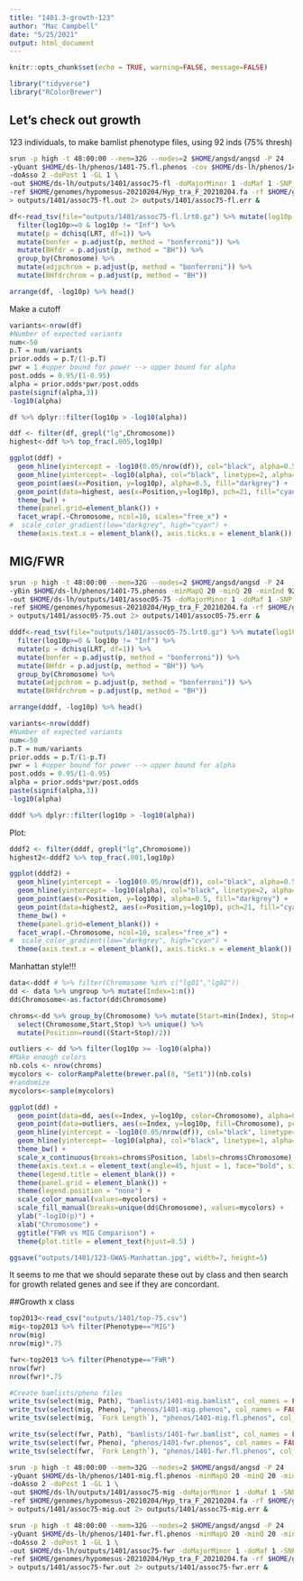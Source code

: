 ```yaml
---
title: "1401.3-growth-123"
author: "Mac Campbell"
date: "5/25/2021"
output: html_document
---
```


```r
knitr::opts_chunk$set(echo = TRUE, warning=FALSE, message=FALSE)
```

```r
library("tidyverse")
library("RColorBrewer")
```

## Let's check out growth
123 individuals, to make bamlist phenotype files, using 92 inds (75% thresh)

```sh
srun -p high -t 48:00:00 --mem=32G --nodes=2 $HOME/angsd/angsd -P 24  -bam $HOME/ds-lh/bamlists/1401-75.bamlist \
-yQuant $HOME/ds-lh/phenos/1401-75.fl.phenos -cov $HOME/ds-lh/phenos/1401-75.phenos -minMapQ 20 -minQ 20 -minInd 92  \
-doAsso 2 -doPost 1 -GL 1 \
-out $HOME/ds-lh/outputs/1401/assoc75-fl -doMajorMinor 1 -doMaf 1 -SNP_pval 1e-6 \
-ref $HOME/genomes/hypomesus-20210204/Hyp_tra_F_20210204.fa -rf $HOME/genomes/hypomesus-20210204/large-contigs.txt \
> outputs/1401/assoc75-fl.out 2> outputs/1401/assoc75-fl.err &
```


```r
df<-read_tsv(file="outputs/1401/assoc75-fl.lrt0.gz") %>% mutate(log10p = -log10(dchisq(LRT, df = 1))) %>%
  filter(log10p>=0 & log10p != "Inf") %>%
  mutate(p = dchisq(LRT, df=1)) %>%
  mutate(bonfer = p.adjust(p, method = "bonferroni")) %>% 
  mutate(BHfdr = p.adjust(p, method = "BH")) %>%
  group_by(Chromosome) %>%
  mutate(adjpchrom = p.adjust(p, method = "bonferroni")) %>%
  mutate(BHfdrchrom = p.adjust(p, method = "BH"))

arrange(df, -log10p) %>% head()

```
Make a cutoff
```r

variants<-nrow(df)
#Number of expected variants
num<-50
p.T = num/variants 
prior.odds = p.T/(1-p.T) 
pwr = 1 #upper bound for power --> upper bound for alpha 
post.odds = 0.95/(1-0.95) 
alpha = prior.odds*pwr/post.odds 
paste(signif(alpha,3)) 
-log10(alpha)
```

```r
df %>% dplyr::filter(log10p > -log10(alpha)) 
```

```r
ddf <- filter(df, grepl("lg",Chromosome))
highest<-ddf %>% top_frac(.005,log10p) 

ggplot(ddf) +
  geom_hline(yintercept = -log10(0.05/nrow(df)), col="black", alpha=0.5) +
  geom_hline(yintercept= -log10(alpha), col="black", linetype=2, alpha=0.5) +
  geom_point(aes(x=Position, y=log10p), alpha=0.5, fill="darkgrey") +
  geom_point(data=highest, aes(x=Position,y=log10p), pch=21, fill="cyan") +
  theme_bw() +
  theme(panel.grid=element_blank()) +
  facet_wrap(.~Chromosome, ncol=10, scales="free_x") +
#  scale_color_gradient(low="darkgrey", high="cyan") +
  theme(axis.text.x = element_blank(), axis.ticks.x = element_blank())
```

## MIG/FWR
```sh
srun -p high -t 48:00:00 --mem=32G --nodes=2 $HOME/angsd/angsd -P 24  -bam $HOME/ds-lh/bamlists/1401-75.bamlist \
-yBin $HOME/ds-lh/phenos/1401-75.phenos -minMapQ 20 -minQ 20 -minInd 92 -doAsso 1 -GL 1 \
-out $HOME/ds-lh/outputs/1401/assoc05-75 -doMajorMinor 1 -doMaf 1 -SNP_pval 1e-6 \
-ref $HOME/genomes/hypomesus-20210204/Hyp_tra_F_20210204.fa -rf $HOME/genomes/hypomesus-20210204/large-contigs.txt \
> outputs/1401/assoc05-75.out 2> outputs/1401/assoc05-75.err &
```

```r
dddf<-read_tsv(file="outputs/1401/assoc05-75.lrt0.gz") %>% mutate(log10p = -log10(dchisq(LRT, df = 1))) %>%
  filter(log10p>=0 & log10p != "Inf") %>%
  mutate(p = dchisq(LRT, df=1)) %>%
  mutate(bonfer = p.adjust(p, method = "bonferroni")) %>% 
  mutate(BHfdr = p.adjust(p, method = "BH")) %>%
  group_by(Chromosome) %>%
  mutate(adjpchrom = p.adjust(p, method = "bonferroni")) %>%
  mutate(BHfdrchrom = p.adjust(p, method = "BH"))

arrange(dddf, -log10p) %>% head()
```

```r

variants<-nrow(dddf)
#Number of expected variants
num<-50
p.T = num/variants 
prior.odds = p.T/(1-p.T) 
pwr = 1 #upper bound for power --> upper bound for alpha 
post.odds = 0.95/(1-0.95) 
alpha = prior.odds*pwr/post.odds 
paste(signif(alpha,3)) 
-log10(alpha)
```
```r
dddf %>% dplyr::filter(log10p > -log10(alpha)) 
```
Plot:

```r
dddf2 <- filter(dddf, grepl("lg",Chromosome))
highest2<-dddf2 %>% top_frac(.001,log10p) 

ggplot(dddf2) +
  geom_hline(yintercept = -log10(0.05/nrow(df)), col="black", alpha=0.5) +
  geom_hline(yintercept= -log10(alpha), col="black", linetype=2, alpha=0.5) +
  geom_point(aes(x=Position, y=log10p), alpha=0.5, fill="darkgrey") +
  geom_point(data=highest2, aes(x=Position,y=log10p), pch=21, fill="cyan") +
  theme_bw() +
  theme(panel.grid=element_blank()) +
  facet_wrap(.~Chromosome, ncol=10, scales="free_x") +
#  scale_color_gradient(low="darkgrey", high="cyan") +
  theme(axis.text.x = element_blank(), axis.ticks.x = element_blank())
```


Manhattan style!!!
```r
data<-dddf # %>% filter(Chromosome %in% c("lg01","lg02"))
dd <- data %>% ungroup %>% mutate(Index=1:n())
dd$Chromosome<-as.factor(dd$Chromosome)

chroms<-dd %>% group_by(Chromosome) %>% mutate(Start=min(Index), Stop=max(Index)) %>% 
  select(Chromosome,Start,Stop) %>% unique() %>% 
  mutate(Position=round((Start+Stop)/2))

outliers <- dd %>% filter(log10p >= -log10(alpha))
#Make enough colors
nb.cols <- nrow(chroms)
mycolors <- colorRampPalette(brewer.pal(8, "Set1"))(nb.cols)
#randomize
mycolors<-sample(mycolors)

ggplot(dd) +
  geom_point(data=dd, aes(x=Index, y=log10p, color=Chromosome), alpha=0.75, cex=0.5) +
  geom_point(data=outliers, aes(x=Index, y=log10p, fill=Chromosome), pch=21, cex=2, alpha=0.9) +
  geom_hline(yintercept = -log10(0.05/nrow(df)), col="black", linetype=2, alpha=0.5) +
  geom_hline(yintercept= -log10(alpha), col="black", linetype=1, alpha=0.5) +
  theme_bw() +
  scale_x_continuous(breaks=chroms$Position, labels=chroms$Chromosome) +
  theme(axis.text.x = element_text(angle=45, hjust = 1, face="bold", size=6)) +
  theme(legend.title = element_blank()) +
  theme(panel.grid = element_blank()) +
  theme(legend.position = "none") +
  scale_color_manual(values=mycolors) +
  scale_fill_manual(breaks=unique(dd$Chromosome), values=mycolors) +
  ylab("-log10(p)") +
  xlab("Chromosome") +
  ggtitle("FWR vs MIG Comparison") +
  theme(plot.title = element_text(hjust=0.5) )

ggsave("outputs/1401/123-GWAS-Manhattan.jpg", width=7, height=5)

```


It seems to me that we should separate these out by class and then search for growth related genes and see if they are concordant.

##Growth x class
```r
top2013<-read_csv("outputs/1401/top-75.csv")
mig<-top2013 %>% filter(Phenotype=="MIG")
nrow(mig)
nrow(mig)*.75

fwr<-top2013 %>% filter(Phenotype=="FWR")
nrow(fwr)
nrow(fwr)*.75

#Create bamlists/pheno files
write_tsv(select(mig, Path), "bamlists/1401-mig.bamlist", col_names = FALSE)
write_tsv(select(mig, Pheno), "phenos/1401-mig.phenos", col_names = FALSE)
write_tsv(select(mig, `Fork Length`), "phenos/1401-mig.fl.phenos", col_names = FALSE)

write_tsv(select(fwr, Path), "bamlists/1401-fwr.bamlist", col_names = FALSE)
write_tsv(select(fwr, Pheno), "phenos/1401-fwr.phenos", col_names = FALSE)
write_tsv(select(fwr, `Fork Length`), "phenos/1401-fwr.fl.phenos", col_names = FALSE)
```


```sh
srun -p high -t 48:00:00 --mem=32G --nodes=2 $HOME/angsd/angsd -P 24  -bam $HOME/ds-lh/bamlists/1401-mig.bamlist \
-yQuant $HOME/ds-lh/phenos/1401-mig.fl.phenos -minMapQ 20 -minQ 20 -minInd 47  \
-doAsso 2 -doPost 1 -GL 1 \
-out $HOME/ds-lh/outputs/1401/assoc75-mig -doMajorMinor 1 -doMaf 1 -SNP_pval 1e-6 \
-ref $HOME/genomes/hypomesus-20210204/Hyp_tra_F_20210204.fa -rf $HOME/genomes/hypomesus-20210204/large-contigs.txt \
> outputs/1401/assoc75-mig.out 2> outputs/1401/assoc75-mig.err &
```

```sh
srun -p high -t 48:00:00 --mem=32G --nodes=2 $HOME/angsd/angsd -P 24  -bam $HOME/ds-lh/bamlists/1401-fwr.bamlist \
-yQuant $HOME/ds-lh/phenos/1401-fwr.fl.phenos -minMapQ 20 -minQ 20 -minInd 46  \
-doAsso 2 -doPost 1 -GL 1 \
-out $HOME/ds-lh/outputs/1401/assoc75-fwr -doMajorMinor 1 -doMaf 1 -SNP_pval 1e-6 \
-ref $HOME/genomes/hypomesus-20210204/Hyp_tra_F_20210204.fa -rf $HOME/genomes/hypomesus-20210204/large-contigs.txt \
> outputs/1401/assoc75-fwr.out 2> outputs/1401/assoc75-fwr.err &
```
